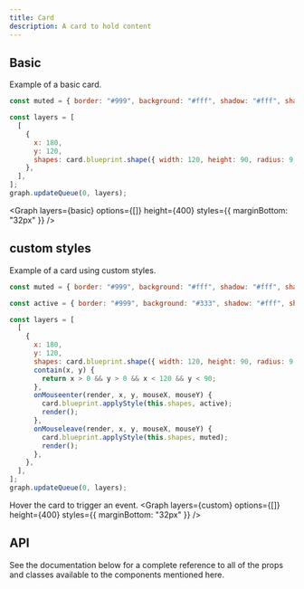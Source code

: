 ```yaml
---
title: Card
description: A card to hold content
---
```


## Basic

Example of a basic card.

```js
const muted = { border: "#999", background: "#fff", shadow: "#fff", shadowBlur: 0 };

const layers = [
  [
    {
      x: 180,
      y: 120,
      shapes: card.blueprint.shape({ width: 120, height: 90, radius: 9 }, muted),
    },
  ],
];
graph.updateQueue(0, layers);
```

<Graph layers={basic} options={[]} height={400} styles={{ marginBottom: "32px" }} />

## custom styles

Example of a card using custom styles.

```js
const muted = { border: "#999", background: "#fff", shadow: "#fff", shadowBlur: 0 };

const active = { border: "#999", background: "#333", shadow: "#fff", shadowBlur: 0 };

const layers = [
  [
    {
      x: 180,
      y: 120,
      shapes: card.blueprint.shape({ width: 120, height: 90, radius: 9 }, muted),
      contain(x, y) {
        return x > 0 && y > 0 && x < 120 && y < 90;
      },
      onMouseenter(render, x, y, mouseX, mouseY) {
        card.blueprint.applyStyle(this.shapes, active);
        render();
      },
      onMouseleave(render, x, y, mouseX, mouseY) {
        card.blueprint.applyStyle(this.shapes, muted);
        render();
      },
    },
  ],
];
graph.updateQueue(0, layers);
```

Hover the card to trigger an event.
<Graph layers={custom} options={[]} height={400} styles={{ marginBottom: "32px" }} />

## API

See the documentation below for a complete reference to all of the props and classes available to the components mentioned here.
